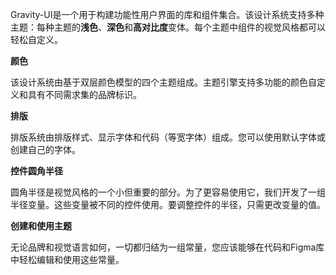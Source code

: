 Gravity-UI是一个用于构建功能性用户界面的库和组件集合。该设计系统支持多种主题：每种主题的**浅色**、**深色**和**高对比度**变体。每个主题中组件的视觉风格都可以轻松自定义。

**颜色**

该设计系统由基于双层颜色模型的四个主题组成。主题引擎支持多功能的颜色自定义和具有不同需求集的品牌标识。

**排版**

排版系统由排版样式、显示字体和代码（等宽字体）组成。您可以使用默认字体或创建自己的字体。

**控件圆角半径**

圆角半径是视觉风格的一个小但重要的部分。为了更容易使用它，我们开发了一组半径变量。这些变量被不同的控件使用。要调整控件的半径，只需更改变量的值。

**创建和使用主题**

无论品牌和视觉语言如何，一切都归结为一组常量，您应该能够在代码和Figma库中轻松编辑和使用这些常量。
